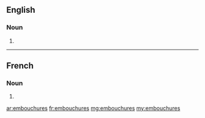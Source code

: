 ==English==

===Noun===
{{head|en|plural}}

# {{plural of|embouchure|lang=en}}

----

==French==

===Noun===
{{head|fr|plural|g=f-p}}

# {{plural of|embouchure|lang=fr}}

[[ar:embouchures]]
[[fr:embouchures]]
[[mg:embouchures]]
[[my:embouchures]]